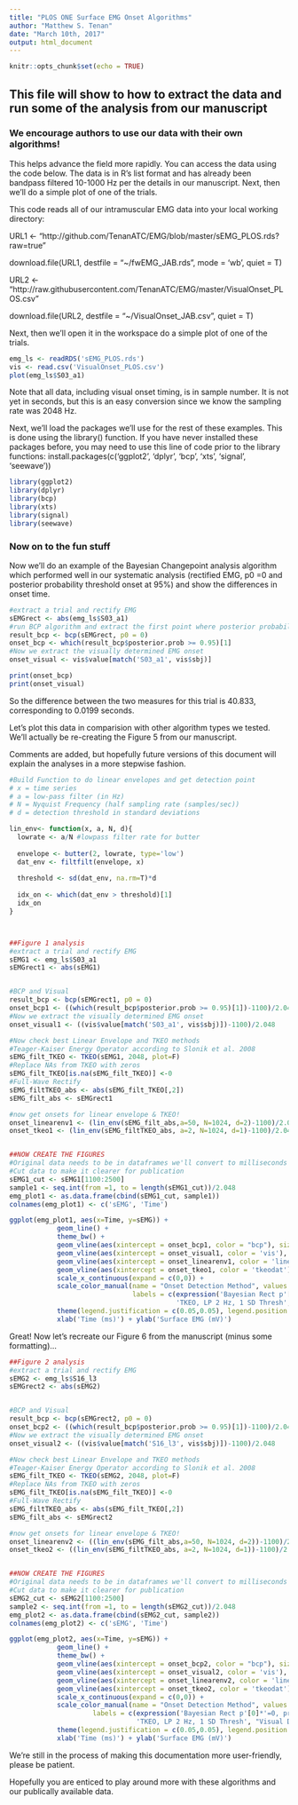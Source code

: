 ---
title: "PLOS ONE Surface EMG Onset Algorithms"
author: "Matthew S. Tenan"
date: "March 10th, 2017"
output: html_document
---

```{r setup, include=FALSE}
knitr::opts_chunk$set(echo = TRUE)
```

## This file will show to how to extract the data and run some of the analysis from our manuscript

### We encourage authors to use our data with their own algorithms!  
This helps advance the field more rapidly.
You can access the data using the code below.  The data is in R's list format and has already been bandpass filtered 10-1000 Hz
per the details in our manuscript.  Next, then we'll do a simple plot of one of the trials.

This code reads all of our intramuscular EMG data into your local working directory:

URL1 <- "http://github.com/TenanATC/EMG/blob/master/sEMG_PLOS.rds?raw=true"

download.file(URL1, destfile = "~/fwEMG_JAB.rds", mode = 'wb', quiet = T)

URL2 <- "http://raw.githubusercontent.com/TenanATC/EMG/master/VisualOnset_PLOS.csv"

download.file(URL2, destfile = "~/VisualOnset_JAB.csv", quiet = T)


Next, then we'll open it in the workspace do a simple plot of one of the trials.
```{r openfile}
emg_ls <- readRDS('sEMG_PLOS.rds')
vis <- read.csv('VisualOnset_PLOS.csv')
plot(emg_ls$S03_a1)
```

Note that all data, including visual onset timing, is in sample number.  It is not yet in seconds, but this is an easy conversion since we know the sampling rate was 2048 Hz.


Next, we'll load the packages we'll use for the rest of these examples.  This is done using the library() function.  If you have never installed these packages before, you may need to use this line of code prior to the library functions:
install.packages(c('ggplot2', 'dplyr', 'bcp', 'xts', 'signal', 'seewave'))

```{r packageinstall}
library(ggplot2)
library(dplyr)
library(bcp)
library(xts)
library(signal)
library(seewave)
```

### Now on to the fun stuff
Now we'll do an example of the Bayesian Changepoint analysis algorithm which performed well in our systematic analysis (rectified EMG, p0 =0 and posterior probability threshold onset at 95%) and show the differences in onset time.
```{r Run BCP Analysis compare with Visual}
#extract a trial and rectify EMG
sEMGrect <- abs(emg_ls$S03_a1)
#run BCP algorithm and extract the first point where posterior probability of onset is 95%
result_bcp <- bcp(sEMGrect, p0 = 0)
onset_bcp <- which(result_bcp$posterior.prob >= 0.95)[1]
#Now we extract the visually determined EMG onset
onset_visual <- vis$value[match('S03_a1', vis$sbj)]

print(onset_bcp)
print(onset_visual)

```

So the difference between the two measures for this trial is 40.833, corresponding to 0.0199 seconds.

Let's plot this data in comparision with other algorithm types we tested.
We'll actually be re-creating the Figure 5 from our manuscript.

Comments are added, but hopefully future versions of this document will explain the analyses in a more stepwise fashion.
```{r}
#Build Function to do linear envelopes and get detection point
# x = time series
# a = low-pass filter (in Hz)
# N = Nyquist Frequency (half sampling rate (samples/sec))
# d = detection threshold in standard deviations

lin_env<- function(x, a, N, d){
  lowrate <- a/N #lowpass filter rate for butter
  
  envelope <- butter(2, lowrate, type='low')
  dat_env <- filtfilt(envelope, x)
  
  threshold <- sd(dat_env, na.rm=T)*d
  
  idx_on <- which(dat_env > threshold)[1]
  idx_on
}



##Figure 1 analysis
#extract a trial and rectify EMG
sEMG1 <- emg_ls$S03_a1
sEMGrect1 <- abs(sEMG1)


#BCP and Visual
result_bcp <- bcp(sEMGrect1, p0 = 0)
onset_bcp1 <- ((which(result_bcp$posterior.prob >= 0.95)[1])-1100)/2.048
#Now we extract the visually determined EMG onset
onset_visual1 <- ((vis$value[match('S03_a1', vis$sbj)])-1100)/2.048

#Now check best Linear Envelope and TKEO methods
#Teager-Kaiser Energy Operator according to Slonik et al. 2008
sEMG_filt_TKEO <- TKEO(sEMG1, 2048, plot=F)
#Replace NAs from TKEO with zeros
sEMG_filt_TKEO[is.na(sEMG_filt_TKEO)] <-0
#Full-Wave Rectify
sEMG_filtTKEO_abs <- abs(sEMG_filt_TKEO[,2])
sEMG_filt_abs <- sEMGrect1

#now get onsets for linear envelope & TKEO!
onset_linearenv1 <- (lin_env(sEMG_filt_abs,a=50, N=1024, d=2)-1100)/2.048
onset_tkeo1 <- (lin_env(sEMG_filtTKEO_abs, a=2, N=1024, d=1)-1100)/2.048


##NOW CREATE THE FIGURES
#Original data needs to be in dataframes we'll convert to milliseconds
#Cut data to make it clearer for publication
sEMG1_cut <- sEMG1[1100:2500]
sample1 <- seq.int(from =1, to = length(sEMG1_cut))/2.048
emg_plot1 <- as.data.frame(cbind(sEMG1_cut, sample1))
colnames(emg_plot1) <- c('sEMG', 'Time')

ggplot(emg_plot1, aes(x=Time, y=sEMG)) + 
            geom_line() + 
            theme_bw() +
            geom_vline(aes(xintercept = onset_bcp1, color = "bcp"), size= 1.1) +
            geom_vline(aes(xintercept = onset_visual1, color = 'vis'), size= 1.1) +
            geom_vline(aes(xintercept = onset_linearenv1, color = 'linenv'), size= 1.1) +
            geom_vline(aes(xintercept = onset_tkeo1, color = 'tkeodat'), size= 1.1) +
            scale_x_continuous(expand = c(0,0)) +
            scale_color_manual(name = "Onset Detection Method", values = c(bcp = "red", vis = "black", linenv = "blue", tkeodat = "orange"),
                               labels = c(expression('Bayesian Rect p'[0]*'=0, probability 95%'), 'Linear Envelope, LP 50 Hz, 2 SD Thresh', 
                                          'TKEO, LP 2 Hz, 1 SD Thresh', "Visual Detection")) +
            theme(legend.justification = c(0.05,0.05), legend.position = c(0.03,0.05), legend.text.align = 0) +
            xlab('Time (ms)') + ylab('Surface EMG (mV)')


```



Great!  Now let's recreate our Figure 6 from the manuscript (minus some formatting)...
```{r}
##Figure 2 analysis
#extract a trial and rectify EMG
sEMG2 <- emg_ls$S16_l3
sEMGrect2 <- abs(sEMG2)


#BCP and Visual
result_bcp <- bcp(sEMGrect2, p0 = 0)
onset_bcp2 <- ((which(result_bcp$posterior.prob >= 0.95)[1])-1100)/2.048
#Now we extract the visually determined EMG onset
onset_visual2 <- ((vis$value[match('S16_l3', vis$sbj)])-1100)/2.048

#Now check best Linear Envelope and TKEO methods
#Teager-Kaiser Energy Operator according to Slonik et al. 2008
sEMG_filt_TKEO <- TKEO(sEMG2, 2048, plot=F)
#Replace NAs from TKEO with zeros
sEMG_filt_TKEO[is.na(sEMG_filt_TKEO)] <-0
#Full-Wave Rectify
sEMG_filtTKEO_abs <- abs(sEMG_filt_TKEO[,2])
sEMG_filt_abs <- sEMGrect2

#now get onsets for linear envelope & TKEO!
onset_linearenv2 <- ((lin_env(sEMG_filt_abs,a=50, N=1024, d=2))-1100)/2.048
onset_tkeo2 <- ((lin_env(sEMG_filtTKEO_abs, a=2, N=1024, d=1))-1100)/2.048


##NOW CREATE THE FIGURES
#Original data needs to be in dataframes we'll convert to milliseconds
#Cut data to make it clearer for publication
sEMG2_cut <- sEMG2[1100:2500]
sample2 <- seq.int(from =1, to = length(sEMG2_cut))/2.048
emg_plot2 <- as.data.frame(cbind(sEMG2_cut, sample2))
colnames(emg_plot2) <- c('sEMG', 'Time')

ggplot(emg_plot2, aes(x=Time, y=sEMG)) + 
            geom_line() + 
            theme_bw() +
            geom_vline(aes(xintercept = onset_bcp2, color = "bcp"), size= 1.1) +
            geom_vline(aes(xintercept = onset_visual2, color = 'vis'), size= 1.1) +
            geom_vline(aes(xintercept = onset_linearenv2, color = 'linenv'), size= 1.1) +
            geom_vline(aes(xintercept = onset_tkeo2, color = 'tkeodat'), size= 1.1) +
            scale_x_continuous(expand = c(0,0)) +
            scale_color_manual(name = "Onset Detection Method", values = c(bcp = "red", vis = "black", linenv = "blue", tkeodat = "orange"),
                     labels = c(expression('Bayesian Rect p'[0]*'=0, probability 95%'), 'Linear Envelope, LP 50 Hz, 2 SD Thresh', 
                                'TKEO, LP 2 Hz, 1 SD Thresh', "Visual Detection")) +
            theme(legend.justification = c(0.05,0.05), legend.position = c(0.03,0.05), legend.text.align = 0) +
            xlab('Time (ms)') + ylab('Surface EMG (mV)')
```

We're still in the process of making this documentation more user-friendly, please be patient.

Hopefully you are enticed to play around more with these algorithms and our publically available data.